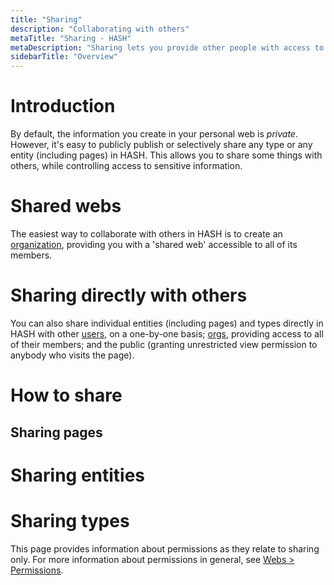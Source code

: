 ```yaml
---
title: "Sharing"
description: "Collaborating with others"
metaTitle: "Sharing - HASH"
metaDescription: "Sharing lets you provide other people with access to any type, page or entity you have the permission to manage, in HASH"
sidebarTitle: "Overview"
---
```


# Introduction

By default, the information you create in your personal web is _private_. However, it's easy to publicly publish or selectively share any type or any entity (including pages) in HASH. This allows you to share some things with others, while controlling access to sensitive information.

# Shared webs<a id="#internally" />

The easiest way to collaborate with others in HASH is to create an [organization](https://hash.ai/guide/webs/orgs), providing you with a 'shared web' accessible to all of its members.

# Sharing directly with others<a id="#directly" />

You can also share individual entities (including pages) and types directly in HASH with other [users](https://hash.ai/guide/webs/users#users), on a one-by-one basis; [orgs](https://hash.ai/guide/webs/orgs#users), providing access to all of their members; and the public (granting unrestricted view permission to anybody who visits the page).

# How to share<a id="#how-to" />

## Sharing pages<a id="#pages" />

# Sharing entities<a id="#entities" />

# Sharing types<a id="#types" />

This page provides information about permissions as they relate to sharing only. For more information about permissions in general, see [Webs > Permissions](https://hash.ai/guide/webs/permissions).
